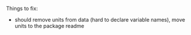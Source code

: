 Things to fix:

- should remove units from data (hard to declare variable names), move units to the package readme